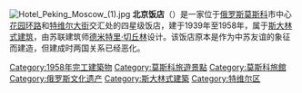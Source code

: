 {{Expand language|1=en|time=2020-08-25T02:49:20+00:00}}
[[File:Hotel_Peking_Moscow_(1).jpg|right]]
'''北京饭店 '''（{{lang-ru|Пекин}}）是一家位于[[俄罗斯|俄罗斯]][[莫斯科|莫斯科]]市中心[[花园环路|花园环路]]和[[特维尔大街|特维尔大街]]交汇处的四星级饭店，建于1939年至1958年，属于[[斯大林式建筑|斯大林式建筑]]，由苏联建筑师[[德米特里·切丘林|德米特里·切丘林]]设计。该饭店原本是作为中苏友谊的象征而建造，但建成时两国关系已经恶化。

[[Category:1958年完工建築物|Category:1958年完工建築物]]
[[Category:莫斯科旅遊景點|Category:莫斯科旅遊景點]]
[[Category:莫斯科旅館|Category:莫斯科旅館]]
[[Category:俄罗斯文化遗产|Category:俄罗斯文化遗产]]
[[Category:斯大林式建築|Category:斯大林式建築]]
[[Category:特维尔区|Category:特维尔区]]